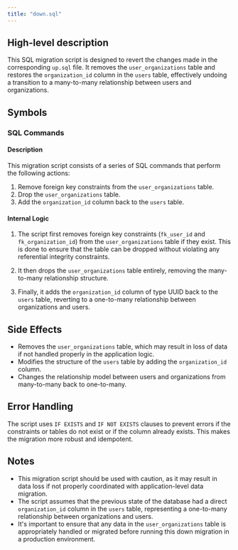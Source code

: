 ```yaml
---
title: "down.sql"
---
```


## High-level description
This SQL migration script is designed to revert the changes made in the corresponding `up.sql` file. It removes the `user_organizations` table and restores the `organization_id` column in the `users` table, effectively undoing a transition to a many-to-many relationship between users and organizations.

## Symbols

### SQL Commands

#### Description
This migration script consists of a series of SQL commands that perform the following actions:
1. Remove foreign key constraints from the `user_organizations` table.
2. Drop the `user_organizations` table.
3. Add the `organization_id` column back to the `users` table.

#### Internal Logic
1. The script first removes foreign key constraints (`fk_user_id` and `fk_organization_id`) from the `user_organizations` table if they exist. This is done to ensure that the table can be dropped without violating any referential integrity constraints.

2. It then drops the `user_organizations` table entirely, removing the many-to-many relationship structure.

3. Finally, it adds the `organization_id` column of type UUID back to the `users` table, reverting to a one-to-many relationship between organizations and users.

## Side Effects
- Removes the `user_organizations` table, which may result in loss of data if not handled properly in the application logic.
- Modifies the structure of the `users` table by adding the `organization_id` column.
- Changes the relationship model between users and organizations from many-to-many back to one-to-many.

## Error Handling
The script uses `IF EXISTS` and `IF NOT EXISTS` clauses to prevent errors if the constraints or tables do not exist or if the column already exists. This makes the migration more robust and idempotent.

## Notes
- This migration script should be used with caution, as it may result in data loss if not properly coordinated with application-level data migration.
- The script assumes that the previous state of the database had a direct `organization_id` column in the `users` table, representing a one-to-many relationship between organizations and users.
- It's important to ensure that any data in the `user_organizations` table is appropriately handled or migrated before running this down migration in a production environment.